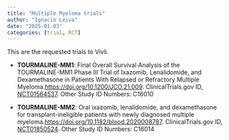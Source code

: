 ```yaml
---
title: "Multiple Myeloma trials"
author: "Ignacio Leiva"
date: "2025-01-03"
categories: [trial, RCT]
---
```


This are the requested trials to Vivli.

- **TOURMALINE-MM1**: Final Overall Survival Analysis of the TOURMALINE-MM1 Phase III Trial of Ixazomib, Lenalidomide, and Dexamethasone in Patients With Relapsed or Refractory Multiple Myeloma.[https://doi.org/10.1200/JCO.21.009](https://ascopubs.org/doi/10.1200/JCO.21.00972). 
ClinicalTrials.gov ID, [NCT01564537](https://www.clinicaltrials.gov/study/NCT01564537). 
Other Study ID Numbers: C16010

- **TOURMALINE-MM2**: Oral ixazomib, lenalidomide, and dexamethasone for transplant-ineligible patients with newly diagnosed multiple myeloma.[https://doi.org/10.1182/blood.2020008787](https://ashpublications.org/blood/article/137/26/3616/475589/Oral-ixazomib-lenalidomide-and-dexamethasone-for). ClinicalTrials.gov ID, [NCT01850524](https://clinicaltrials.gov/study/NCT01850524). Other Study ID Numbers: C16014

